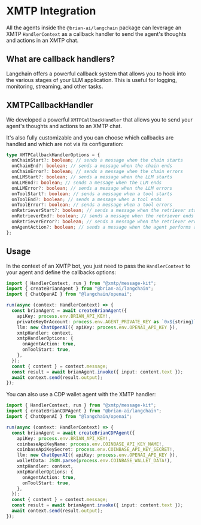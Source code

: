 # XMTP Integration

All the agents inside the `@brian-ai/langchain` package can leverage an XMTP `HandlerContext` as a callback handler to send the agent's thoughts and actions in an XMTP chat.

## What are callback handlers?

Langchain offers a powerful callback system that allows you to hook into the various stages of your LLM application.
This is useful for logging, monitoring, streaming, and other tasks.

## XMTPCallbackHandler

We developed a powerful `XMTPCallbackHandler` that allows you to send your agent's thoughts and actions to an XMTP chat.

It's also fully customizable and you can choose which callbacks are handled and which are not via its configuration:

```typescript
type XMTPCallbackHandlerOptions = {
  onChainStart?: boolean; // sends a message when the chain starts
  onChainEnd?: boolean; // sends a message when the chain ends
  onChainError?: boolean; // sends a message when the chain errors
  onLLMStart?: boolean; // sends a message when the LLM starts
  onLLMEnd?: boolean; // sends a message when the LLM ends
  onLLMError?: boolean; // sends a message when the LLM errors
  onToolStart?: boolean; // sends a message when a tool starts
  onToolEnd?: boolean; // sends a message when a tool ends
  onToolError?: boolean; // sends a message when a tool errors
  onRetrieverStart?: boolean; // sends a message when the retriever starts
  onRetrieverEnd?: boolean; // sends a message when the retriever ends
  onRetrieverError?: boolean; // sends a message when the retriever errors
  onAgentAction?: boolean; // sends a message when the agent performs an action
};
```

## Usage

In the context of an XMTP bot, you just need to pass the `HandlerContext` to your agent and define the callbacks options:

```typescript
import { HandlerContext, run } from "@xmtp/message-kit";
import { createBrianAgent } from "@brian-ai/langchain";
import { ChatOpenAI } from "@langchain/openai";

run(async (context: HandlerContext) => {
  const brianAgent = await createBrianAgent({
    apiKey: process.env.BRIAN_API_KEY!,
    privateKeyOrAccount: process.env.AGENT_PRIVATE_KEY as `0x${string}`,
    llm: new ChatOpenAI({ apiKey: process.env.OPENAI_API_KEY }),
    xmtpHandler: context,
    xmtpHandlerOptions: {
      onAgentAction: true,
      onToolStart: true,
    },
  });
  const { content } = context.message;
  const result = await brianAgent.invoke({ input: content.text });
  await context.send(result.output);
});
```

You can also use a CDP wallet agent with the XMTP handler:

```typescript
import { HandlerContext, run } from "@xmtp/message-kit";
import { createBrianCDPAgent } from "@brian-ai/langchain";
import { ChatOpenAI } from "@langchain/openai";

run(async (context: HandlerContext) => {
  const brianAgent = await createBrianCDPAgent({
    apiKey: process.env.BRIAN_API_KEY!,
    coinbaseApiKeyName: process.env.COINBASE_API_KEY_NAME!,
    coinbaseApiKeySecret: process.env.COINBASE_API_KEY_SECRET!,
    llm: new ChatOpenAI({ apiKey: process.env.OPENAI_API_KEY }),
    walletData: JSON.parse(process.env.COINBASE_WALLET_DATA!),
    xmtpHandler: context,
    xmtpHandlerOptions: {
      onAgentAction: true,
      onToolStart: true,
    },
  });
  const { content } = context.message;
  const result = await brianAgent.invoke({ input: content.text });
  await context.send(result.output);
});
```
